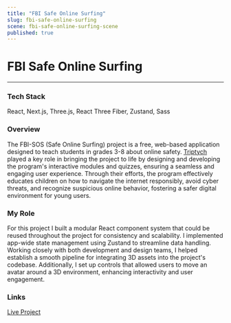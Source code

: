 ```yaml
---
title: "FBI Safe Online Surfing"
slug: fbi-safe-online-surfing
scene: fbi-safe-online-surfing-scene
published: true
---
```


<div className="flex flex-col w-full h-fit gap-y-16">
<div className="flex flex-col w-full h-[calc(25vh-var(--header-height))] justify-end"></div>
<Container>

# FBI Safe Online Surfing

---

### Tech Stack

React, Next.js, Three.js, React Three Fiber, Zustand, Sass

</Container>
<Container>

### Overview

The FBI-SOS (Safe Online Surfing) project is a free, web-based application designed to teach students in grades 3-8 about online safety. [Triptych](https://triptych.co) played a key role in bringing the project to life by designing and developing the program's interactive modules and quizzes, ensuring a seamless and engaging user experience. Through their efforts, the program effectively educates children on how to navigate the internet responsibly, avoid cyber threats, and recognize suspicious online behavior, fostering a safer digital environment for young users.

### My Role

For this project I built a modular React component system that could be reused throughout the project for consistency and scalability. I implemented app-wide state management using Zustand to streamline data handling. Working closely with both development and design teams, I helped establish a smooth pipeline for integrating 3D assets into the project's codebase. Additionally, I set up controls that allowed users to move an avatar around a 3D environment, enhancing interactivity and user engagement.

### Links

[Live Project](https://sos.fbi.gov/en/)

</Container>
</div>
